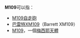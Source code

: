 '''M109'''可以指：
* [[M109自走砲|M109自走砲]]
* [[巴雷特XM109狙擊榴彈發射器|巴雷特XM109]]（Barrett XM109）
* [[M109_(棒旋星系)|M109]]，一個[[梅西耶天體|梅西耶天體]]

{{disambig}}